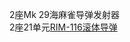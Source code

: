 2座Mk 29海麻雀导弹发射器<br />2座21单元[[RIM-116滚体导弹]]<noinclude>[[Category:尼米兹级航空母舰讯息模板|{{PAGENAME}}]]</noinclude>